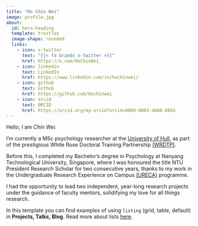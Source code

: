 ```yaml
---
title: "Ho Chin Wei"
image: profile.jpg
about:
  id: hero-heading
  template: trestles
  image-shape: rounded
  links:
    - icon: x-twitter
      text: "{{< fa brands x-twitter >}}"
      href: https://x.com/HoChinWei_
    - icon: linkedin
      text: LinkedIn
      href: https://www.linkedin.com/in/hochinwei/
    - icon: github
      text: Github
      href: https://github.com/Hochinwei
    - icon: orcid
      text: ORCID
      href: https://orcid.org/my-orcid?orcid=0009-0003-4688-805X
---
```


::: {#hero-heading}
Hello, I am *Chin Wei*.

I'm currently a MSc psychology researcher at the [University of Hull](https://www.hull.ac.uk/), as part of the prestigious White Rose Doctoral Training Partnership [(WRDTP)](https://wrdtp.ac.uk/).

Before this, I completed my Bachelor’s degree in Psychology at Nanyang Technological University, Singapore, where I was honoured the title NTU President Research Scholar for two consecutive years, thanks to my work in the Undergraduate Research Experience on Campus [(URECA)](https://www.ntu.edu.sg/education/undergraduate-research-experience-on-campus-(ureca)) programme.

I had the opportunity to lead two independent, year-long research projects under the guidance of faculty mentors, solidifying my love for all things research.

In this template you can find examples of using `listing` (grid, table, default) in **Projects, Talks, Blog**. Read more about lists [here](https://quarto.org/docs/websites/website-listings.html).
:::
